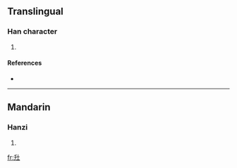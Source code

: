 ==Translingual==

===Han character===
{{Han char|rn=32|rad=土|as=03|sn=6|four=|canj=竹十土 (HJG)}}

# {{defn|Han|sort=土03}}

====References====
* {{Han ref|kx=0224.120|dkj=04891|hdz=10419.080|uh=5731|ud=22321}}

----

==Mandarin==

===Hanzi===
{{cmn-hanzi|pin=[[chǎng]] ([[chang3]]), [[qiān]] ([[qian1]])|wg=ch'ang<sup>3</sup>, ch'ien<sup>1</sup>}}

# {{defn|Mandarin}}

[[fr:圱]]